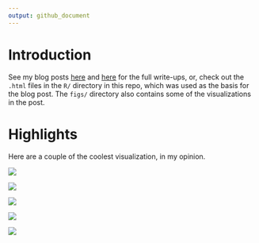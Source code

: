 ```yaml
---
output: github_document
---
```


# Introduction

See my blog posts [here](https://tonyelhabr.rbind.io/posts/sports-colors-analysis-r/)
and [here](https://tonyelhabr.rbind.io/posts/sports-colors-analysis-r-2/)
for the full write-ups, or, check out the `.html` files in the `R/` directory
in this repo, which was used as the basis for the blog post.
The `figs/` directory also contains some of the visualizations in the post.

# Highlights

Here are a couple of the coolest visualization, in my opinion.


![](figs/viz_colors_named_2.png)

![](figs/viz_colors_named_sets.png)

![](figs/viz_kclusts.png)

![](figs/viz_colors_ord2_nba_rgb_dist.png)

![](figs/viz_colors_ord2_nba_rgb_dist_2.png)

